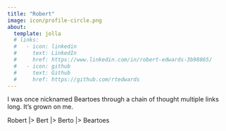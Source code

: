```yaml
---
title: "Robert"
image: icon/profile-circle.png
about:
  template: jolla
  # links:
  #   - icon: linkedin
  #     text: LinkedIn
  #     href: https://www.linkedin.com/in/robert-edwards-3b98865/
  #   - icon: github
  #     text: Github
  #     href: https://github.com/rtedwards
---
```


I was once nicknamed Beartoes through a chain of thought multiple links long.  It's grown on me.

Robert |> Bert |> Berto |> Beartoes
